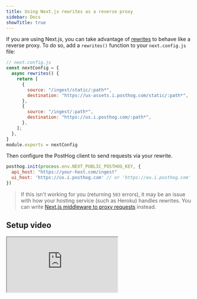 ```yaml
---
title: Using Next.js rewrites as a reverse proxy
sidebar: Docs
showTitle: true
---
```



<RegionWarning />

If you are using Next.js, you can take advantage of [rewrites](https://nextjs.org/docs/api-reference/next.config.js/rewrites) to behave like a reverse proxy. To do so, add a `rewrites()` function to your `next.config.js` file: 

```js
// next.config.js
const nextConfig = {
  async rewrites() {
    return [
      {
        source: "/ingest/static/:path*",
        destination: "https://us-assets.i.posthog.com/static/:path*",
      },
      {
        source: "/ingest/:path*",
        destination: "https://us.i.posthog.com/:path*",
      },
    ];
  },
}
module.exports = nextConfig
```

Then configure the PostHog client to send requests via your rewrite.

```js
posthog.init(process.env.NEXT_PUBLIC_POSTHOG_KEY, {
  api_host: "https://your-host.com/ingest"
  ui_host: 'https://us.i.posthog.com' // or 'https://eu.i.posthog.com' if your PostHog is hosted in Europe
})
```

> If this isn't working for you (returning `503` errors), it may be an issue with how your hosting service (such as Heroku) handles rewrites. You can write [Next.js middleware to proxy requests](/docs/advanced/proxy/nextjs-middleware) instead.

## Setup video

<iframe
  src="https://www.youtube-nocookie.com/embed/MD-jI2moPV0"
  className="rounded shadow-xl"
/>